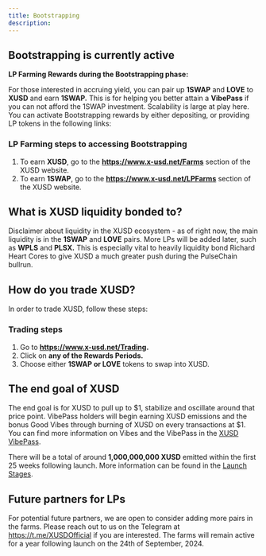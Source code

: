 ```yaml
---
title: Bootstrapping
description: 
---
```


## Bootstrapping is currently active

**LP Farming Rewards during the Bootstrapping phase:** 

For those interested in accruing yield, you can pair up **1SWAP** and **LOVE** to **XUSD** and earn **1SWAP.** This is for helping you better attain a **VibePass** if you can not afford the 1SWAP investment. Scalability is large at play here.
You can activate Bootstrapping rewards by either depositing, or providing LP tokens in the following links:

### LP Farming steps to accessing Bootstrapping
1. To earn **XUSD**, go to the **https://www.x-usd.net/Farms** section of the XUSD website. 
2. To earn **1SWAP**, go to the **https://www.x-usd.net/LPFarms** section of the XUSD website. 

## What is XUSD liquidity bonded to?

Disclaimer about liquidity in the XUSD ecosystem - as of right now, the main liquidity is in the **1SWAP** and **LOVE** pairs. More LPs will be added later, such as **WPLS** and **PLSX.** This is especially vital to heavily liquidity bond Richard Heart Cores to give XUSD a much greater push during the PulseChain bullrun.

## How do you trade XUSD?

In order to trade XUSD, follow these steps:

### Trading steps
1. Go to **https://www.x-usd.net/Trading.**
2. Click on **any of the Rewards Periods.**
3. Choose either **1SWAP or LOVE** tokens to swap into XUSD.


## The end goal of XUSD

The end goal is for XUSD to pull up to $1, stabilize and oscillate around that price point. VibePass holders will begin earning XUSD emissions and the bonus Good Vibes through burning of XUSD on every transactions at $1. You can find more information on Vibes and the VibePass in the [XUSD VibePass](https://docs.x-usd.net/docs/VibePass/Obtain).

There will be a total of around **1,000,000,000 XUSD** emitted within the first 25 weeks following launch. More information can be found in the [Launch Stages](https://docs.x-usd.net/docs/Launch/Genesis).

## Future partners for LPs

For potential future partners, we are open to consider adding more pairs in the farms. Please reach out to us on the Telegram at https://t.me/XUSDOfficial if you are interested.
The farms will remain active for a year following launch on the 24th of September, 2024.
